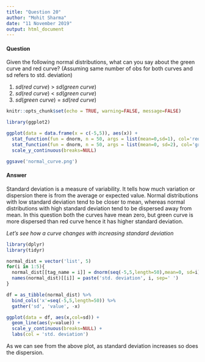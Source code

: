 ```yaml
---
title: "Question 20"
author: "Mohit Sharma"
date: "11 November 2019"
output: html_document
---
```

#### Question
Given the following normal distributions, what can you say about the green curve and red curve? (Assuming same number of obs for both curves and sd refers to std. deviation)

  1. $sd(red$ $curve)$ $>$ $sd(green$ $curve)$
  2. $sd(red$ $curve)$ $<$ $sd(green$ $curve)$
  3. $sd(green$ $curve)$ $=$ $sd(red$ $curve)$

```r
knitr::opts_chunk$set(echo = TRUE, warning=FALSE, message=FALSE)
```

```r
library(ggplot2)

ggplot(data = data.frame(x = c(-5,5)), aes(x)) +
  stat_function(fun = dnorm, n = 50, args = list(mean=0,sd=1), col='red') +
  stat_function(fun = dnorm, n = 50, args = list(mean=0, sd=2), col='green') +
  scale_y_continuous(breaks=NULL)

ggsave('normal_curve.png')
```

#### Answer
Standard deviation is a measure of variability. It tells how much variation or dispersion there is from the average or expected value. Normal distributions with low standard deviation tend to be closer to mean, whereas normal distributions with high standard deviation tend to be dispersed away from mean. In this question both the curves have mean zero, but green curve is more dispersed than red curve hence it has higher standard deviation.

*Let's see how a curve changes with increasing standard deviation*

```r
library(dplyr)
library(tidyr)

normal_dist = vector('list', 5)
for(i in 1:5){
  normal_dist[[tag_name = i]] = dnorm(seq(-5,5,length=50),mean=0, sd=i)
  names(normal_dist)[[i]] = paste('std. deviation', i, sep=' ')
}

df = as_tibble(normal_dist) %>%
  bind_cols('x'=seq(-5,5,length=50)) %>%
  gather('sd', 'value', -x)

ggplot(data = df, aes(x,col=sd)) +
  geom_line(aes(y=value)) + 
  scale_y_continuous(breaks=NULL) +
  labs(col = 'std. deviation')

```

As we can see from the above plot, as standard deviation increases so does the dispersion.
